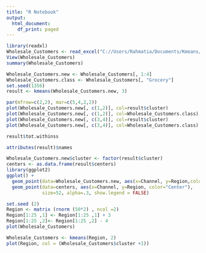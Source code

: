 ---
title: "R Notebook"
output:
  html_document:
    df_print: paged
---

```{r}
library(readxl)
Wholesale_Customers <- read_excel("C://Users/Rahmatia/Documents/Kmeans/Wholesale Customers.xlsx")
View(Wholesale_Customers)
summary(Wholesale_Customers)
```
```{r}
Wholesale_Customers.new <- Wholesale_Customers[, 1:4]
Wholesale_Customers.class <- Wholesale_Customers[, "Grocery"]
set.seed(1356)
result <- kmeans(Wholesale_Customers.new, 3)
```

```{r}
par(mfrow=c(2,2), mar=c(5,4,2,2))
plot(Wholesale_Customers.new[, c(1,2)], col=result$cluster)
plot(Wholesale_Customers.new[, c(1,2)], col=Wholesale_Customers.class)
plot(Wholesale_Customers.new[, c(3,4)], col=result$cluster)
plot(Wholesale_Customers.new[, c(3,4)], col=Wholesale_Customers.class)
```
```{r}
result$tot.withinss
```

```{r}
attributes(result)$names
```

```{r}
Wholesale_Customers.new$cluster <- factor(result$cluster)
centers <- as.data.frame(result$centers)
library(ggplot2)
ggplot() + 
  geom_point(data=Wholesale_Customers.new, aes(x=Channel, y=Region,color=cluster))  +
  geom_point(data=centers, aes(x=Channel, y=Region, color="Center"), 
             size=52, alpha=.3, show.legend = FALSE)
```
```{r}
set.seed (2)
Region <- matrix (rnorm (50*2) , ncol =2)
Region[1:25 ,1] <- Region[1:25 ,1] + 3
Region[1:25 ,2]<- Region[1:25 ,2] - 4
plot(Wholesale_Customers)
```
```{r}
Wholesale_Customers <- kmeans(Region, 2)
plot(Region, col = (Wholesale_Customers$cluster +1))
```




